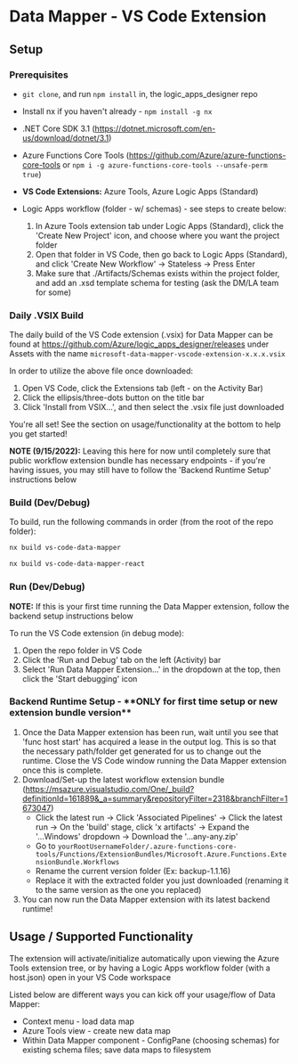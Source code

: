 
<Meta title="Docs/Data Mapper/VS Code Extension" />

# Data Mapper - VS Code Extension

## Setup

### Prerequisites

- `git clone`, and run `npm install` in, the logic_apps_designer repo
- Install nx if you haven't already - `npm install -g nx`

- .NET Core SDK 3.1 (https://dotnet.microsoft.com/en-us/download/dotnet/3.1)
- Azure Functions Core Tools (https://github.com/Azure/azure-functions-core-tools or `npm i -g azure-functions-core-tools --unsafe-perm true`)
- **VS Code Extensions:** Azure Tools, Azure Logic Apps (Standard)

- Logic Apps workflow (folder - w/ schemas) - see steps to create below:
  1.  In Azure Tools extension tab under Logic Apps (Standard), click the 'Create New Project' icon, and choose where you want the project folder
  2.  Open that folder in VS Code, then go back to Logic Apps (Standard), and click 'Create New Workflow' -> Stateless -> Press Enter
  3.  Make sure that ./Artifacts/Schemas exists within the project folder, and add an .xsd template schema for testing (ask the DM/LA team for some)

### Daily .VSIX Build

The daily build of the VS Code extension (.vsix) for Data Mapper can be found at https://github.com/Azure/logic_apps_designer/releases
under Assets with the name `microsoft-data-mapper-vscode-extension-x.x.x.vsix`

In order to utilize the above file once downloaded:

1. Open VS Code, click the Extensions tab (left - on the Activity Bar)
2. Click the ellipsis/three-dots button on the title bar
3. Click 'Install from VSIX...', and then select the .vsix file just downloaded

You're all set! See the section on usage/functionality at the bottom to help you get started!

**NOTE (9/15/2022):** Leaving this here for now until completely sure that public workflow extension bundle has necessary endpoints - if
you're having issues, you may still have to follow the 'Backend Runtime Setup' instructions below

### Build (Dev/Debug)

To build, run the following commands in order (from the root of the repo folder):

```bash
nx build vs-code-data-mapper
```

```bash
nx build vs-code-data-mapper-react
```

### Run (Dev/Debug)

**NOTE:** If this is your first time running the Data Mapper extension, follow the backend setup instructions below

To run the VS Code extension (in debug mode):

1.  Open the repo folder in VS Code
2.  Click the 'Run and Debug' tab on the left (Activity) bar
3.  Select 'Run Data Mapper Extension...' in the dropdown at the top, then click the 'Start debugging' icon

### Backend Runtime Setup - \***\*ONLY for first time setup or new extension bundle version\*\***

1. Once the Data Mapper extension has been run, wait until you see that 'func host start' has acquired a lease in the output log.
   This is so that the necessary path/folder get generated for us to change out the runtime. Close the VS Code window running the Data Mapper extension once this is complete.
2. Download/Set-up the latest workflow extension bundle (https://msazure.visualstudio.com/One/_build?definitionId=161889&_a=summary&repositoryFilter=2318&branchFilter=1673047)
   - Click the latest run -> Click 'Associated Pipelines' -> Click the latest run -> On the 'build' stage, click 'x artifacts' -> Expand the '...Windows' dropdown -> Download the '...any-any.zip'
   - Go to `yourRootUsernameFolder/.azure-functions-core-tools/Functions/ExtensionBundles/Microsoft.Azure.Functions.ExtensionBundle.Workflows`
   - Rename the current version folder (Ex: backup-1.1.16)
   - Replace it with the extracted folder you just downloaded (renaming it to the same version as the one you replaced)
3. You can now run the Data Mapper extension with its latest backend runtime!

## Usage / Supported Functionality

The extension will activate/initialize automatically upon viewing the Azure Tools extension tree, or by having a Logic Apps workflow folder (with a host.json) open in your VS Code workspace

Listed below are different ways you can kick off your usage/flow of Data Mapper:

- Context menu - load data map
- Azure Tools view - create new data map
- Within Data Mapper component - ConfigPane (choosing schemas) for existing schema files; save data maps to filesystem
